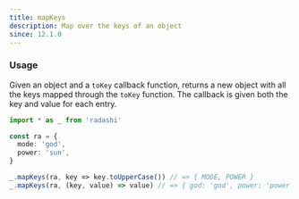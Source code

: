 ```yaml
---
title: mapKeys
description: Map over the keys of an object
since: 12.1.0
---
```


### Usage

Given an object and a `toKey` callback function, returns a new object with all the keys
mapped through the `toKey` function. The callback is given both the key and value for each entry.

```ts
import * as _ from 'radashi'

const ra = {
  mode: 'god',
  power: 'sun',
}

_.mapKeys(ra, key => key.toUpperCase()) // => { MODE, POWER }
_.mapKeys(ra, (key, value) => value) // => { god: 'god', power: 'power' }
```

